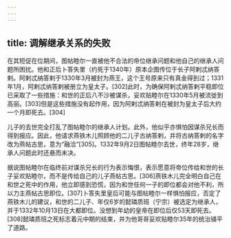 ```yaml
---
---
---
```

title: 调解继承关系的失败
---



在其短促在位期间，图帖睦尔一直被他不合法的帝位继承问题和他自己的继承人问题所困扰。他和正后卜答失里（约死于1340年）原本企图传位于长子阿剌忒纳答剌。阿剌忒纳答剌于1330年3月被封为燕王，这个王号原来只有真金得到过；1331年1月，阿剌忒纳答剌被册立为皇太子。[302]此时，为确保阿剌忒纳答剌平稳即位已采取了一些措施：和世的正后八不沙被谋杀，妥欢贴睦尔在1330年5月被流徙到高丽。[303]但是这些措施没有起作用，因为阿剌忒纳答剌在被封为皇太子后大约一个月即死去。[304]

儿子的去世完全打乱了图帖睦尔的继承人计划。此外，他似乎亦惧怕因谋杀兄长而得到报应。因此，他请求燕铁木儿照顾他的二儿子古纳答剌，并将古纳答剌的名字改为燕帖古思，意为“融洽”[305]。1332年9月2日图帖睦尔去世，终年28岁，继承人问题此时还悬而未决。

据说图帖睦尔在临终前对谋杀兄长的行为表示悔恨，表示愿意将帝位传给和世的长子妥欢贴睦尔，而不是传给自己的儿子燕帖古思。[306]燕铁木儿完全明白自己在和世之死中的作用，他立即感到恐慌，因为和世任何一子的即位都会对他不利，所以力主燕帖古思即位。[307]卜答失里皇后可能与图帖睦尔一样惧怕报应，否定了燕铁木儿的建议，和世的二儿子、年仅6岁的懿璘质班（宁宗）被选定为继承人，并于1332年10月13日在大都即位。没想到年幼的皇帝在即位后仅53天即死去。[308]懿璘质班之死标志着元中期的结束，并为他哥哥妥欢贴睦尔35年的统治铺平了道路。